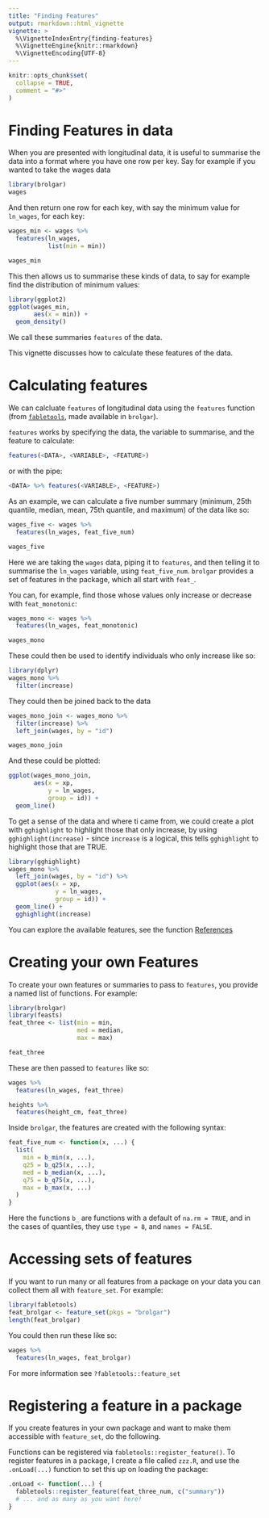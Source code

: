 ```yaml
---
title: "Finding Features"
output: rmarkdown::html_vignette
vignette: >
  %\VignetteIndexEntry{finding-features}
  %\VignetteEngine{knitr::rmarkdown}
  %\VignetteEncoding{UTF-8}
---
```


```r
knitr::opts_chunk$set(
  collapse = TRUE,
  comment = "#>"
)

```

# Finding Features in data

When you are presented with longitudinal data, it is useful to summarise the data into a format where you have one row per key. Say for example if you wanted to take the wages data

```r
library(brolgar)
wages
```

And then return one row for each key, with say the minimum value for `ln_wages`, for each key:

```r
wages_min <- wages %>%
  features(ln_wages, 
           list(min = min))

wages_min
```

This then allows us to summarise these kinds of data, to say for example find the distribution of minimum values:

```r
library(ggplot2)
ggplot(wages_min,
       aes(x = min)) + 
  geom_density()
```

We call these summaries `features` of the data. 

This vignette discusses how to calculate these features of the data.

# Calculating features

We can calcluate `features` of longitudinal data using the `features` function (from [`fabletools`](http://fabletools.tidyverts.org/), made available in `brolgar`).

`features` works by specifying the data, the variable to summarise, and the feature to calculate:

```r
features(<DATA>, <VARIABLE>, <FEATURE>)
```

or with the pipe:

```r
<DATA> %>% features(<VARIABLE>, <FEATURE>)
```

As an example, we can calculate a five number summary (minimum, 25th quantile, median, mean, 75th quantile, and maximum) of the data like so:

```r
wages_five <- wages %>%
  features(ln_wages, feat_five_num)

wages_five
```

Here we are taking the `wages` data, piping it to `features`, and then telling it to summarise the `ln_wages` variable, using `feat_five_num`. `brolgar` provides a set of features in the package, which all start with `feat_`.

You can, for example, find those whose values only increase or decrease with `feat_monotonic`:

```r
wages_mono <- wages %>%
  features(ln_wages, feat_monotonic)

wages_mono
```

These could then be used to identify individuals who only increase like so:

```r
library(dplyr)
wages_mono %>%
  filter(increase)
```

They could then be joined back to the data

```r
wages_mono_join <- wages_mono %>%
  filter(increase) %>%
  left_join(wages, by = "id")

wages_mono_join
```

And these could be plotted:

```r
ggplot(wages_mono_join,
       aes(x = xp,
           y = ln_wages,
           group = id)) + 
  geom_line()
```

To get a sense of the data and where ti came from, we could create a plot with `gghighlight` to highlight those that only increase, by using `gghighlight(increase)` - since `increase` is a logical, this tells `gghighlight` to highlight those that are TRUE. 

```r
library(gghighlight)
wages_mono %>%
  left_join(wages, by = "id") %>%
  ggplot(aes(x = xp,
             y = ln_wages,
             group = id)) +
  geom_line() + 
  gghighlight(increase)
```

You can explore the available features, see the function [References](http://brolgar.njtierney.com/reference/index.html)

# Creating your own Features

To create your own features or summaries to pass to `features`, you provide a named list of functions. For example:

```r
library(brolgar)
library(feasts)
feat_three <- list(min = min,
                   med = median,
                   max = max)

feat_three

```

These are then passed to `features` like so:

```r
wages %>%
  features(ln_wages, feat_three)

heights %>%
  features(height_cm, feat_three)
```
 
Inside `brolgar`, the features are created with the following syntax:

```r
feat_five_num <- function(x, ...) {
  list(
    min = b_min(x, ...),
    q25 = b_q25(x, ...),
    med = b_median(x, ...),
    q75 = b_q75(x, ...),
    max = b_max(x, ...)
  )
}
```

Here the functions `b_` are functions with a default of `na.rm = TRUE`, and in 
the cases of quantiles, they use `type = 8`, and `names = FALSE`.

# Accessing sets of features

If you want to run many or all features from a package on your data you can collect them all with `feature_set`. For example:

```r
library(fabletools)
feat_brolgar <- feature_set(pkgs = "brolgar")
length(feat_brolgar)
```

You could then run these like so: 

```r
wages %>%
  features(ln_wages, feat_brolgar)
```

For more information see `?fabletools::feature_set`

# Registering a feature in a package

If you create features in your own package and want to make them accessible with `feature_set`, do the following.

Functions can be registered via `fabletools::register_feature()`. 
To register features in a package, I create a file called `zzz.R`, and use the
`.onLoad(...)` function to set this up on loading the package:

```r
.onLoad <- function(...) {
  fabletools::register_feature(feat_three_num, c("summary"))
  # ... and as many as you want here!
}
```

